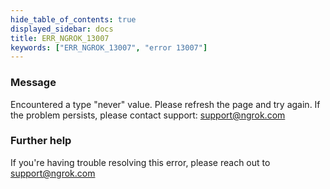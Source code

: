 ```yaml
---
hide_table_of_contents: true
displayed_sidebar: docs
title: ERR_NGROK_13007
keywords: ["ERR_NGROK_13007", "error 13007"]
---
```


### Message

Encountered a type "never" value. Please refresh the page and try again. If the problem persists, please contact support: support@ngrok.com

### Further help

If you're having trouble resolving this error, please reach out to [support@ngrok.com](mailto:support@ngrok.com?subject=Help%20with%20ERR_NGROK_13007)
